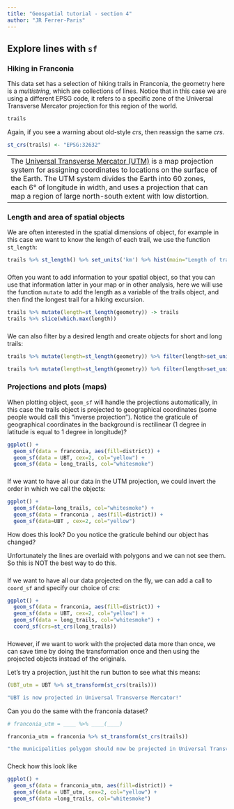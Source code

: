 ```yaml
---
title: "Geospatial tutorial - section 4"
author: "JR Ferrer-Paris"
---
```

## Explore lines with `sf`

### Hiking in Franconia

This data set has a selection of hiking trails in Franconia, the geometry here is a _multistring_, which are collections of lines. Notice that in this case we are using a different EPSG code, it refers to a specific zone of the Universal Transverse Mercator projection for this region of the world.

```r
trails
```

Again, if you see a warning about old-style _crs_, then reassign the same _crs_.

```r
st_crs(trails) <- "EPSG:32632"
```

---
The [Universal Transverse Mercator (UTM)](https://en.wikipedia.org/wiki/Universal_Transverse_Mercator_coordinate_system) is a map projection system for assigning coordinates to locations on the surface of the Earth. The UTM system divides the Earth into 60 zones, each 6° of longitude in width, and uses a projection that can map a region of large north-south extent with low distortion.
---


### Length and area of spatial objects

We are often interested in the spatial dimensions of object, for example in this case we want to know the length of each trail, we use the function `st_length`:

```r
trails %>% st_length() %>% set_units('km') %>% hist(main="Length of trails")
```

###
Often you want to add information to your spatial object, so that you can use that information latter in your map or in other analysis, here we will use the function `mutate` to add the length as a variable of the trails object, and then find the longest trail for a hiking excursion.

```r
trails %>% mutate(length=st_length(geometry)) -> trails
trails %>% slice(which.max(length))
```

###
We can also filter by a desired length and create objects for short and long trails:

```r
trails %>% mutate(length=st_length(geometry)) %>% filter(length>set_units(3000,'m'),length<set_units(3400,'m')) -> short_trails

trails %>% mutate(length=st_length(geometry)) %>% filter(length>set_units(40000,'m')) -> long_trails
```


### Projections and plots (maps)

When plotting object, `geom_sf` will handle the projections automatically, in this case the trails object is projected to geographical coordinates (some people would call this "inverse projection"). Notice the graticule of geographical coordinates in the background is rectilinear (1 degree in latitude is equal to 1 degree in longitude)?

```r
ggplot() +
  geom_sf(data = franconia, aes(fill=district)) +
  geom_sf(data = UBT, cex=2, col="yellow") +
  geom_sf(data = long_trails, col="whitesmoke")
```

###
If we want to have all our data in the UTM projection, we could invert the order in which we call the objects:

```r
ggplot() +
  geom_sf(data=long_trails, col="whitesmoke") +
  geom_sf(data = franconia , aes(fill=district)) +
  geom_sf(data=UBT , cex=2, col="yellow")
```

How does this look? Do you notice the graticule behind our object has changed?

Unfortunately the lines are overlaid with polygons and we can not see them. So this is NOT the best way to do this.

###
If we want to have all our data projected on the fly, we can add a call to `coord_sf` and specify our choice of _crs_:

```r
ggplot() +
  geom_sf(data = franconia, aes(fill=district)) +
  geom_sf(data = UBT, cex=2, col="yellow") +
  geom_sf(data = long_trails, col="whitesmoke") +
  coord_sf(crs=st_crs(long_trails))
```


###

However, if we want to work with the projected data more than once, we can save time by doing the transformation once and then using the projected objects instead of the originals.

Let's try a projection, just hit the run button to see what this means:

```r
(UBT_utm = UBT %>% st_transform(st_crs(trails)))
```

```r
"UBT is now projected in Universal Transverse Mercator!"
```

Can you do the same with the franconia dataset?

```r
# franconia_utm = ____ %>% ____(____)
```

```r
franconia_utm = franconia %>% st_transform(st_crs(trails))
```

```r
"the municipalities polygon should now be projected in Universal Transverse Mercator!"
```

###

Check how this look like

```r

ggplot() +
  geom_sf(data = franconia_utm, aes(fill=district)) +
  geom_sf(data = UBT_utm, cex=2, col="yellow") +
  geom_sf(data =long_trails, col="whitesmoke")

```
